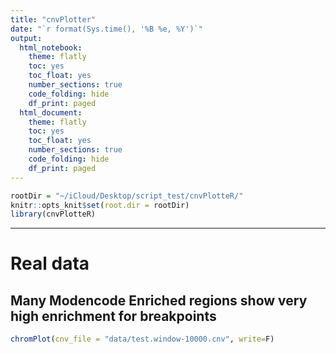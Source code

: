 ```yaml
---
title: "cnvPlotter"
date: "`r format(Sys.time(), '%B %e, %Y')`"
output:
  html_notebook:
    theme: flatly
    toc: yes
    toc_float: yes
    number_sections: true
    code_folding: hide
    df_print: paged
  html_document: 
    theme: flatly
    toc: yes
    toc_float: yes
    number_sections: true
    code_folding: hide
    df_print: paged
---
```


```r
rootDir = "~/iCloud/Desktop/script_test/cnvPlotteR/"
knitr::opts_knit$set(root.dir = rootDir)
library(cnvPlotteR)
```

***

# Real data

## Many **Modencode Enriched** regions show very high enrichment for breakpoints

```r
chromPlot(cnv_file = "data/test.window-10000.cnv", write=F)
```
